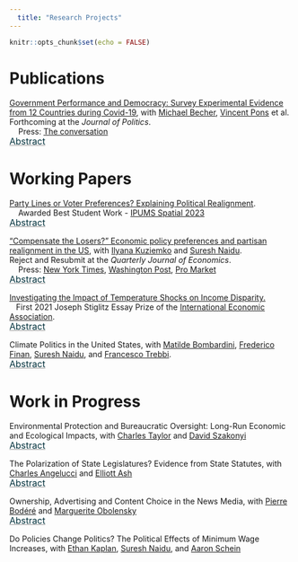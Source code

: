 ```yaml
---
  title: "Research Projects"
---
```

  
  ```r
knitr::opts_chunk$set(echo = FALSE)
```

# Publications 

[Government Performance and Democracy: Survey Experimental Evidence from 12 Countries during Covid-19](BLMP.pdf), with [Michael Becher](https://www.ie.edu/university/about/faculty/michael-becher/), [Vincent Pons](https://www.vincentpons.org) et al. <br />
Forthcoming at the <em>Journal of Politics</em>.   <br />
  &nbsp;&nbsp;&nbsp; Press: [The conversation](https://theconversation.com/es-la-democracia-el-chivo-expiatorio-de-la-pandemia-174253)

<p style="margin-top: -15px">
  <button class="abstract-btn">Abstract</button>
  </p>
  <div class="abstract-content">
  Crises of the magnitude of the Covid-19 pandemic may plausibly affect deep-seated attitudes of a large fraction of citizens. In particular, outcome-oriented theories imply that leaders' performance in response to such adverse events shapes people’s views about the government and about democracy. To assess these causal linkages empirically, we use a pre-registered survbey experiment covering 12 countries and 22,500 respondents during the pandemic. Our design enables us to leverage exogenous variation in evaluations of policies and leaders with an instrumental variables strategy. We find that people use information on both health and economic performance when evaluating the government. In turn, dissatisfaction with the government decreases satisfaction with how democracy works, but it does not increase support for non-democratic alternatives. The results suggests that comparatively bad government performance mainly spurs internal critiques of democracy. 
</div>

# Working Papers


[Party Lines or Voter Preferences? Explaining Political Realignment](PartyLines_NLM.pdf).  <br />
&nbsp;&nbsp;&nbsp; Awarded Best Student Work - [IPUMS Spatial 2023 ](https://www.ipums.org/impact/ipums-research-award?utm_source=IPUMS+Emails&utm_campaign=1d9161f8c5-EMAIL_CAMPAIGN_2019_05_31_07_13_COPY_01&utm_medium=email&utm_term=0_a679127ff0-1d9161f8c5-21864473)

<p style="margin-top: -15px">
    <button class="abstract-btn">Abstract</button>
</p>
<div class="abstract-content">
This paper estimates a political equilibrium model to disentangle demand factors (voters) from supply factors (politicians) in shaping political outcomes, focusing on the recent realignment of blue-collar voters away from left-wing parties. I jointly evaluate the impact of changes in voter preferences and voter demographics (demand side) and party positions and party discipline (supply side) on voters’ partisan realignment in U.S. House elections between 2000 and 2020. To measure candidate ideological positioning, I estimate a multimodal text-and-survey model from campaign websites. To estimate voter preferences, I build a new panel of precinct-level election results (N=1.3 million), which allows me to exploit congressional districts' border discontinuities for identification. The paper ultimately identifies parties’ stronger polarization on cultural issues compared to economic issues as the main driver of voters’ partisan realignment. In contrast, shifts in voter preferences—particularly the increasing preferences of blue-collar voters for progressive economic policies—have mitigated their defection from the Democratic Party. Absent these demand-side changes, voters’ partisan realignment would have been even more pronounced. Within specific policy domains, the environment emerges as the topic where parties diverge most in economic versus cultural emphasis: Democrats frame it culturally, while Republicans focus on economic aspects. Simulations reveal that a progressive, economically focused environmental policy would gain greater blue-collar voter support than a culturally focused one.
</div>
  
  
  [“Compensate the Losers?” Economic policy preferences and partisan realignment in the US](KLMN.pdf), with [Ilyana Kuziemko](https://kuziemko.scholar.princeton.edu) and [Suresh Naidu](https://sites.santafe.edu/~snaidu/). <br />
  Reject and Resubmit at the <em>Quarterly Journal of Economics</em>.   <br />
  &nbsp;&nbsp;&nbsp; Press: [New York Times](https://www.nytimes.com/2023/11/06/opinion/democratic-party-inequality-biden.html?unlocked_article_code=1.8Uw.rkMU.dGuSoKAyAPBx&smid=url-share),
[Washington Post](https://www.washingtonpost.com/business/2024/11/15/educational-divide-american-politics-trump/),
[Pro Market](https://www.promarket.org/2024/02/26/how-the-democratic-party-lost-less-educated-voters/)

<p style="margin-top: -15px">
  <button class="abstract-btn">Abstract</button>
  </p>
  <div class="abstract-content">
  We argue that the Democratic Party’s evolution on economic policy helps explain partisan realignment by education. We show that less-educated Americans differentially demand “predistribution” policies (e.g., a federal jobs guarantee, higher minimum wages, protectionism, and stronger unions), while more-educated Americans differentially favor redistribution (taxes and transfers). This educational gradient in policy preferences has been largely unchanged since the 1940s. We then show the Democrats’ supply of predistribution has declined since the 1970s. We tie this decline to the rise of a self-described "New Democrat" party faction who court more educated voters and are explicitly skeptical of predistribution. Consistent with this faction’s growing influence, we document the significant growth of donations from highly educated donors, especially from out-of-district, who play an increasingly important role in Democratic (especially ``New Democrat'') primary campaigns relative to Republican primaries. In response to these within-party changes in power, less-educated Americans began to leave the Democratic Party in the 1970s, after decades of serving as the party’s base. Roughly half of the total shift can be explained by their changing views of the parties’ economic policies. We also show that in the crucial transition period of the 1970s and 1980s, New Democrat-aligned candidates draw disproportionately from more-educated voters in both survey questions and actual Congressional elections.
</div>
  
  
  [Investigating the Impact of Temperature Shocks on Income Disparity.](LM2024.pdf)  <br />
  &nbsp;&nbsp;&nbsp;First 2021 Joseph Stiglitz Essay Prize of the [International Economic Association](https://www.iea-world.org). <br />
  
  <p style="margin-top: -15px">
  <button class="abstract-btn">Abstract</button>
  </p>
  <div class="abstract-content">
  Most of the attention brought towards the uneven economic effects of climate change has been devoted to inequality between countries. This paper investigates how weather shocks affect income and inequality within a country. We measure the non-linear economic effects of weather shocks on the average level of income and the distribution of income in France combining French fiscal data with historical weather data from meteorological stations. Allowing for non-linear effects of weather, we are able to compute the marginal effect of weather shocks on income and inequality.
We find that days with an average temperature above 15 &deg; C start to have a detrimental effect on average income, with most significant effects located at the top of the distribution; an additional day above 30  &deg; C reduces the average household yearly income by 0.1%. This loss is equivalent to 34% of the average daily contribution to yearly income. I show that weather shocks increase within-country inequality in two distinct ways. Weather shocks increase between-areas inequality as poorer municipalities are more exposed to weather shocks than richer ones. In addition, these shocks also increase within-area inequality by hitting more hardly the lowest income deciles within each municipality. An additional day above 30  &deg; C increases the within-municipality D9/D1 inter-deciles ratio by 1.4 percentage point. 
We then use a Regional Climate Model to predict potential effects of global warming. Under business as usual scenarios, these effects would be equivalent to a yearly reduction in national income by 1 percentage point over the medium run and 2 percentage points for the last decades of the century, due to additional warm days. Finally, using Randomized Inference, we are able to assess the reliability of the results, controlling for any spurious spatial correlations.
</div>
  

  Climate Politics in the United States, with [Matilde Bombardini](https://matildebombardini.github.io), [Frederico Finan](https://eml.berkeley.edu//~ffinan/), [Suresh Naidu](https://sites.santafe.edu/~snaidu/), and [Francesco Trebbi](https://ftrebbi.com).


<p style="margin-top: -15px">
  <button class="abstract-btn">Abstract</button>
  </p>
  <div class="abstract-content">
We study the effects of climate change and mitigation-related employment changes on U.S. politics. We combine 2000-2020 precinct-level voting information and congressional candidate positions on environmental policy with high-resolution temperature and precipitation data and census block-group  level measures of "green" and "brown" employment shares. Holding politician positions fixed within a district, we find that Democratic vote share increases with exogenous changes in local climate and green transition employment. We embed these estimates into a structural model of political competition, including both direct and demand-driven effects of shocks on candidate policy platform supply. Incorporating our model estimates into 2022-2050 projections of climate change and green employment transition, we find that voting for the Democratic Party increases, while both parties move slightly to the right on climate policy. Under worst-case climate projections and current mitigation trajectories, our estimates indicate that the probability the House passes a carbon-pricing bill is 9 percentage points higher in 2050 than in 2020.</div>
  
# Work in Progress 
  
  Environmental Protection and Bureaucratic Oversight: Long-Run Economic and Ecological Impacts, with [Charles Taylor](https://ca-taylor.com/) and [David Szakonyi](https://davidszakonyi.com/)

<p style="margin-top: -15px">
  <button class="abstract-btn">Abstract</button>
  </p>
  <div class="abstract-content">
  Does bureaucratic variation in policy enforcement explain geographic disparities in development outcomes? This paper examines the role of Section 404 of the Clean Water Act, the key U.S. regulation governing land development in areas with aquatic resources. Focusing on the spatial variation in U.S. Army Corps district boundaries, which oversee the administration of the regulation, we find significant differences in the enforcement strictness of environmental rules. Leveraging a geographic discontinuity design and remote sensing land use data, we show that these inconsistencies have led to substantial divergences in development patterns across district borders since the late 1970s, with significant effects on housing expansion, wetland preservation, and flood risks. We evaluate the contribution of various mechanisms, such as local characteristics of district headquarters, political orientation of district head, and potential corruption, in driving these outcomes. We discuss the broader implications of these findings for policy design and environmental governance. Given Section 404's central role in regulating both economic activity and environmental conservation, our results raise important concerns about the uneven administration of federal law and its potential consequences for development and environmental outcomes.
</div>



The Polarization of State Legislatures? Evidence from State Statutes, with [Charles Angelucci](https://sites.google.com/site/charlesangelucci/) and [Elliott Ash](https://elliottash.com)

<p style="margin-top: -15px">
    <button class="abstract-btn">Abstract</button>
</p>
<div class="abstract-content">
This paper analyzes the adoption and diffusion of legislation enacted by U.S. States since 1800. We use a large language model to extract and summarize the policy content of 2.5 million statutes, from which we construct measures of similarity and diffusion. We find that states with greater geographic, economic and political similarity implement more similar policies. Consistent with an important component for local preferences in state policies on social issues, the social policy preferences of state residents (but not economic policy preferences) are increasingly determinative of enacted policies. Consistent with increasing nationalization of economic policies, federal legislative texts have become increasingly influential on state legislative texts in laws about the economy. State legislatures with similar partisan compositions used to produce more alike legislation, but that similarity in legislative texts has decreased recently despite continued partisan alignment across those legislatures. Lastly, we classify all policies into 2,048 clusters and document patterns of innovation and diffusion of these policies.
</div>


Ownership, Advertising and Content Choice in the News Media, with [Pierre Bodéré](https://pierrebodere.github.io) and [Marguerite Obolensky](http://margueriteobolensky.github.io/)<br>

<p style="margin-top: -15px">
    <button class="abstract-btn">Abstract</button>
</p>
<div class="abstract-content">
The rise in political polarization over the recent years has fostered scrutiny of the structure of the news industry’ s influence on political outcomes. How should policymakers regulate news producers when they value news diversity and large publishers shape the ideological landscape? To answer this question, we develop an empirical model of competition for readership and advertisers between news producers. We recover the topic content and ideological positions of 200 major U.S. daily newspapers using recent advances in Natural Language Processing on millions of published articles. We find that over the period 2007-2017, the median newspaper in our sample got closer to the ideology of the Democratic party. Second, we embed these topics and ideal points in a demand model for differentiated products with heterogeneous readers. Our model shows that rich readers lean democrat and consume more news about social and political questions while the elderly are more conservative and care more about local news. Using the estimated demand model and data on advertising contracts and readership, we can recover the cost of producing each type of content. Given this model of news supply, we intend to use our framework to provide recommendations on antitrust rules weighing both consumer welfare and ideological diversity.
</div>

Do Policies Change Politics? The Political Effects of Minimum Wage Increases, with [Ethan Kaplan](https://www.econ.umd.edu/facultyprofile/kaplan/ethan), [Suresh Naidu](https://sites.santafe.edu/~snaidu/), and [Aaron Schein](https://www.aaronschein.com)<br>



<style>
/* Style the abstract button to look like a hyperlink */
.abstract-btn {
    color: rgba(0, 49, 60, 1); /* Default hyperlink color */
    cursor: pointer; /* Pointer/hand icon */
    text-decoration: underline !important; /* Underline text */
    font-size: 16px; /* Font size */
    background: none; /* No background */
    border: none; /* No border */
    padding: 0; /* No padding */
    font-family: inherit; /* Inherit font settings */
    display: inline-block; /* Add this line */
    text-decoration-style: solid !important; /* Set underline style */
    text-decoration-color: rgba(150, 150, 150, 1) !important; /* Light grey color for underline */
}


/* Change text color on hover */
.abstract-btn:hover {
    color: rgba(0, 49, 60, 0.4); /* Hover color */
    text-decoration: underline; /* Ensure underline on hover */
}

/* Style the abstract content */
.abstract-content {
    margin-top: 10px; /* Some space above the abstract content */
    padding: 10px; /* Some padding */
    border: none; /* Remove border */
    background-color: transparent; /* Remove background color */
    font-size: 14px; /* Adjust the font size to your preference */
    display: none; /* Hide the abstract content initially */
    text-align: justify; /* Justify the text */
}
</style>
<script>
document.addEventListener('DOMContentLoaded', function() {
    var buttons = document.querySelectorAll('.abstract-btn');
    buttons.forEach(function(button) {
        button.addEventListener('click', function() {
            var abstract = button.parentElement.nextElementSibling;
            if (abstract.style.display === 'none' || abstract.style.display === '') {
                abstract.style.display = 'block';
            } else {
                abstract.style.display = 'none';
            }
        });
    });
});
</script>
